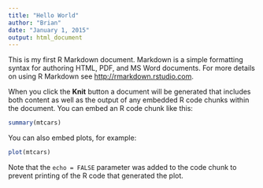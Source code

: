 ```yaml
---
title: "Hello World"
author: "Brian"
date: "January 1, 2015"
output: html_document
---
```


This is my first R Markdown document. Markdown is a simple formatting syntax for authoring HTML, PDF, and MS Word documents. For more details on using R Markdown see <http://rmarkdown.rstudio.com>.

When you click the **Knit** button a document will be generated that includes both content as well as the output of any embedded R code chunks within the document. You can embed an R code chunk like this:

```r
summary(mtcars)
```

You can also embed plots, for example:

```r
plot(mtcars)
```

Note that the `echo = FALSE` parameter was added to the code chunk to prevent printing of the R code that generated the plot.


